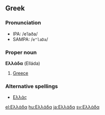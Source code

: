 ==Greek==
===Pronunciation===
*IPA: /eˈlaða/
*SAMPA: /<tt>e"laDa</tt>/

===Proper noun===
'''Ελλάδα''' (Elláda)
#[[Greece]]

===Alternative spellings===
*[[Ελλάς]]

[[el:Ελλάδα]]
[[hu:Ελλάδα]]
[[ja:Ελλάδα]]
[[sv:Ελλάδα]]